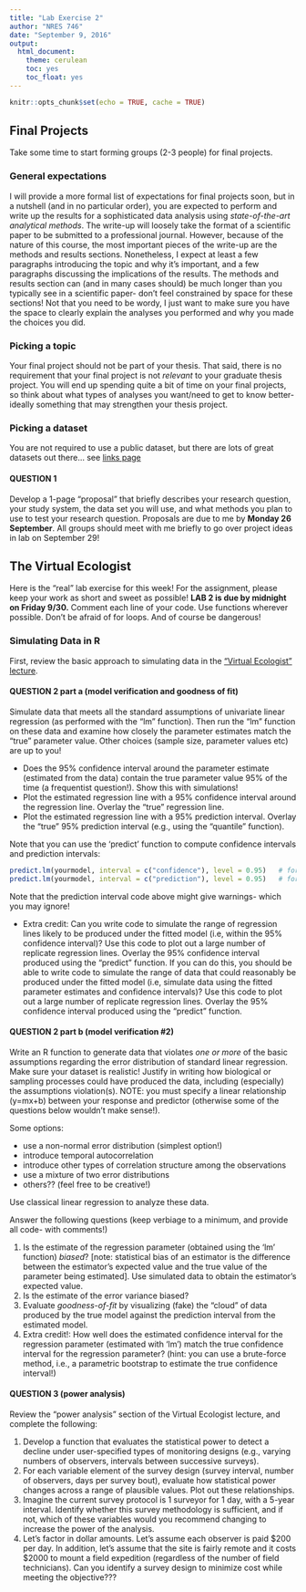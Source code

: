 ```yaml
---
title: "Lab Exercise 2"
author: "NRES 746"
date: "September 9, 2016"
output: 
  html_document: 
    theme: cerulean
    toc: yes
    toc_float: yes
---
```


```r
knitr::opts_chunk$set(echo = TRUE, cache = TRUE)
```

## Final Projects

Take some time to start forming groups (2-3 people) for final projects.

### General expectations

I will provide a more formal list of expectations for final projects soon, but in a nutshell (and in no particular order), you are expected to perform and write up the results for a sophisticated data analysis using *state-of-the-art analytical methods*. The write-up will loosely take the format of a scientific paper to be submitted to a professional journal. However, because of the nature of this course, the most important pieces of the write-up are the methods and results sections. Nonetheless, I expect at least a few paragraphs introducing the topic and why it's important, and a few paragraphs discussing the implications of the results. The methods and results section can (and in many cases should) be much longer than you typically see in a scientific paper- don't feel constrained by space for these sections! Not that you need to be wordy, I just want to make sure you have the space to clearly explain the analyses you performed and why you made the choices you did.  

### Picking a topic

Your final project should not be part of your thesis. That said, there is no requirement that your final project is not *relevant* to your graduate thesis project. You will end up spending quite a bit of time on your final projects, so think about what types of analyses you want/need to get to know better- ideally something that may strengthen your thesis project. 

### Picking a dataset

You are not required to use a public dataset, but there are lots of great datasets out there... see [links page](https://kevintshoemaker.github.io/NRES-746/Links.html#Data_links)

#### QUESTION 1
Develop a 1-page "proposal" that briefly describes your research question, your study system, the data set you will use, and what methods you plan to use to test your research question. Proposals are due to me by **Monday 26 September**. All groups should meet with me briefly to go over project ideas in lab on September 29!

## The Virtual Ecologist

Here is the "real" lab exercise for this week! For the assignment, please keep your work as short and sweet as possible! **LAB 2 is due by midnight on Friday 9/30.** Comment each line of your code. Use functions wherever possible. Don't be afraid of for loops. And of course be dangerous!

### Simulating Data in R

First, review the basic approach to simulating data in the ["Virtual Ecologist" lecture](https://kevintshoemaker.github.io/NRES-746/LECTURE3.html).

#### QUESTION 2 part a (model verification and goodness of fit)
Simulate data that meets all the standard assumptions of univariate linear regression (as performed with the "lm" function). Then run the "lm" function on these data and examine how closely the parameter estimates match the "true" parameter value. Other choices (sample size, parameter values etc) are up to you!

* Does the 95% confidence interval around the parameter estimate (estimated from the data) contain the true parameter value 95% of the time (a frequentist question!). Show this with simulations!
* Plot the estimated regression line with a 95% confidence interval around the regression line. Overlay the "true" regression line.
* Plot the estimated regression line with a 95% prediction interval. Overlay the "true" 95% prediction interval (e.g., using the "quantile" function). 

Note that you can use the 'predict' function to compute confidence intervals and prediction intervals:

```r
predict.lm(yourmodel, interval = c("confidence"), level = 0.95)   # for confidence interval
predict.lm(yourmodel, interval = c("prediction"), level = 0.95)   # for prediction interval

```

Note that the prediction interval code above might give warnings- which you may ignore!

* Extra credit: Can you write code to simulate the range of regression lines likely to be produced under the fitted model (i.e, within the 95% confidence interval)? Use this code to plot out a large number of replicate regression lines. Overlay the 95% confidence interval produced using the "predict" function. If you can do this, you should be able to write code to simulate the range of data that could reasonably be produced under the fitted model (i.e, simulate data using the fitted parameter estimates and confidence intervals)? Use this code to plot out a large number of replicate regression lines. Overlay the 95% confidence interval produced using the "predict" function. 

#### QUESTION 2 part b (model verification #2)
Write an R function to generate data that violates *one or more* of the basic assumptions regarding the error distribution of standard linear regression. Make sure your dataset is realistic! Justify in writing how biological or sampling processes could have produced the data, including (especially) the assumptions violation(s). NOTE: you must specify a linear relationship (y=mx+b) between your response and predictor (otherwise some of the questions below wouldn't make sense!). 

Some options: 

* use a non-normal error distribution (simplest option!)
* introduce temporal autocorrelation
* introduce other types of correlation structure among the observations
* use a mixture of two error distributions
* others?? (feel free to be creative!)

Use classical linear regression to analyze these data. 

Answer the following questions (keep verbiage to a minimum, and provide all code- with comments!)

1. Is the estimate of the regression parameter (obtained using the 'lm' function) *biased*? [note: statistical bias of an estimator is the difference between the estimator's expected value and the true value of the parameter being estimated]. Use simulated data to obtain the estimator's expected value.
2. Is the estimate of the error variance biased? 
3. Evaluate *goodness-of-fit* by visualizing (fake) the "cloud" of data produced by the true model against the prediction interval from the estimated model.
4. Extra credit!: How well does the estimated confidence interval for the regression parameter (estimated with 'lm') match the true confidence interval for the regression parameter? (hint: you can use a brute-force method, i.e., a parametric bootstrap to estimate the true confidence interval!)

#### QUESTION 3 (power analysis)
Review the "power analysis" section of the Virtual Ecologist lecture, and complete the following:

1. Develop a function that evaluates the statistical power to detect a decline under user-specified types of monitoring designs (e.g., varying numbers of observers, intervals between successive surveys). 
2. For each variable element of the survey design (survey interval, number of observers, days per survey bout), evaluate how statistical power changes across a range of plausible values. Plot out these relationships.
3. Imagine the current survey protocol is 1 surveyor for 1 day, with a 5-year interval. Identify whether this survey methodology is sufficient, and if not, which of these variables would you recommend changing to increase the power of the analysis.
4. Let's factor in dollar amounts. Let's assume each observer is paid \$200 per day. In addition, let's assume that the site is fairly remote and it costs \$2000 to mount a field expedition (regardless of the number of field technicians). Can you identify a survey design to minimize cost while meeting the objective??? 




















